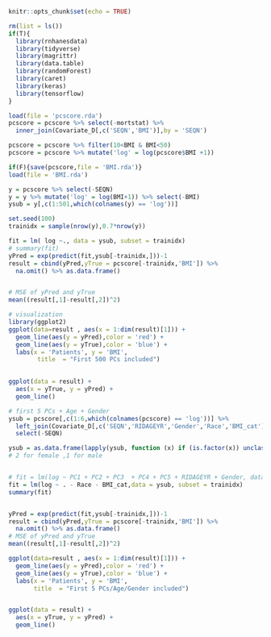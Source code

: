 ```r
knitr::opts_chunk$set(echo = TRUE)
```

```r
rm(list = ls())
if(T){
  library(rnhanesdata)
  library(tidyverse)
  library(magrittr)
  library(data.table)
  library(randomForest)
  library(caret)
  library(keras)
  library(tensorflow)
}
```

```r
load(file = 'pcscore.rda')
pcscore = pcscore %>% select(-mortstat) %>%
  inner_join(Covariate_D[,c('SEQN','BMI')],by = 'SEQN')

pcscore = pcscore %>% filter(10<BMI & BMI<50)
pcscore = pcscore %>% mutate('log' = log(pcscore$BMI +1))

if(F){save(pcscore,file = 'BMI.rda')}
load(file = 'BMI.rda')

```

```r
y = pcscore %>% select(-SEQN)
y = y %>% mutate('log' = log(BMI+1)) %>% select(-BMI)
ysub = y[,c(1:501,which(colnames(y) == 'log'))]

set.seed(100)
trainidx = sample(nrow(y),0.7*nrow(y))

fit = lm( log ~., data = ysub, subset = trainidx)
# summary(fit)
yPred = exp(predict(fit,ysub[-trainidx,]))-1
result = cbind(yPred,yTrue = pcscore[-trainidx,'BMI']) %>% 
  na.omit() %>% as.data.frame()


# MSE of yPred and yTrue
mean((result[,1]-result[,2])^2)

# visualization
library(ggplot2)
ggplot(data=result , aes(x = 1:dim(result)[1])) + 
  geom_line(aes(y = yPred),color = 'red') + 
  geom_line(aes(y = yTrue),color = 'blue') + 
  labs(x = 'Patients', y = 'BMI',
        title  = "First 500 PCs included")
  

ggplot(data = result) + 
  aes(x = yTrue, y = yPred) +
  geom_line()
```


```r
# first 5 PCs + Age + Gender
ysub = pcscore[,c(1:6,which(colnames(pcscore) == 'log'))] %>% 
  left_join(Covariate_D[,c('SEQN','RIDAGEYR','Gender','Race','BMI_cat')],by = 'SEQN') %>%
  select(-SEQN)

ysub = as.data.frame(lapply(ysub, function (x) if (is.factor(x)) unclass(x) %>% as.factor() else x))
# 2 for female ,1 for male


# fit = lm(log ~ PC1 + PC2 + PC3  + PC4 + PC5 + RIDAGEYR + Gender, data = ysub, subset = trainidx)
fit = lm(log ~ . - Race - BMI_cat,data = ysub, subset = trainidx)
summary(fit)


yPred = exp(predict(fit,ysub[-trainidx,]))-1
result = cbind(yPred,yTrue = pcscore[-trainidx,'BMI']) %>% 
  na.omit() %>% as.data.frame()
# MSE of yPred and yTrue
mean((result[,1]-result[,2])^2)

ggplot(data=result , aes(x = 1:dim(result)[1])) + 
  geom_line(aes(y = yPred),color = 'red') + 
  geom_line(aes(y = yTrue),color = 'blue') +
  labs(x = 'Patients', y = 'BMI',
       title  = "First 5 PCs/Age/Gender included")


ggplot(data = result) + 
  aes(x = yTrue, y = yPred) +
  geom_line()

```


